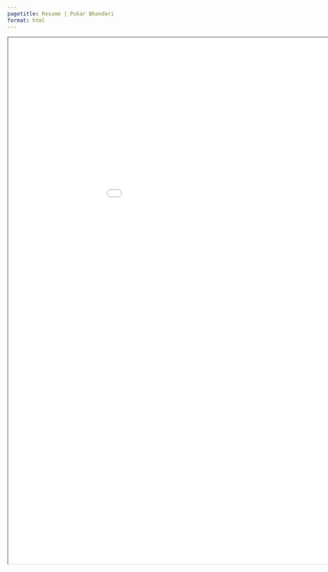 ```yaml
---
pagetitle: Resume | Pukar Bhandari
format: html
---
```


<iframe
  width="1050"
  height="1200"
  src="assets/pdfs/Resume_PukarBhandari_July2025.pdf">
</iframe>
